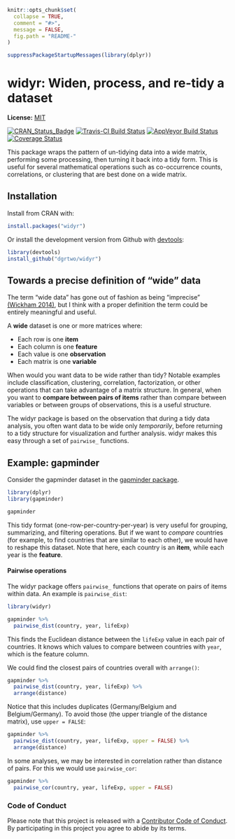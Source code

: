 <!-- README.md is generated from README.Rmd. Please edit that file -->

```r
knitr::opts_chunk$set(
  collapse = TRUE,
  comment = "#>",
  message = FALSE,
  fig.path = "README-"
)

suppressPackageStartupMessages(library(dplyr))
```

# widyr: Widen, process, and re-tidy a dataset

**License:** [MIT](https://opensource.org/licenses/MIT)

[![CRAN_Status_Badge](http://www.r-pkg.org/badges/version/widyr)](https://cran.r-project.org/package=widyr)
[![Travis-CI Build Status](https://travis-ci.org/dgrtwo/widyr.svg?branch=master)](https://travis-ci.org/dgrtwo/widyr)
[![AppVeyor Build Status](https://ci.appveyor.com/api/projects/status/github/dgrtwo/widyr?branch=master&svg=true)](https://ci.appveyor.com/project/dgrtwo/widyr)
[![Coverage Status](https://img.shields.io/codecov/c/github/dgrtwo/widyr/master.svg)](https://codecov.io/github/dgrtwo/widyr?branch=master)

This package wraps the pattern of un-tidying data into a wide matrix, performing some processing, then turning it back into a tidy form. This is useful for several mathematical operations such as co-occurrence counts, correlations, or clustering that are best done on a wide matrix.

## Installation

Install from CRAN with:

```r
install.packages("widyr")
```

Or install the development version from Github with [devtools](https://github.com/hadley/devtools):

```r
library(devtools)
install_github("dgrtwo/widyr")
```

## Towards a precise definition of "wide" data

The term "wide data" has gone out of fashion as being "imprecise" [(Wickham 2014)](http://vita.had.co.nz/papers/tidy-data.pdf), but I think with a proper definition the term could be entirely meaningful and useful.

A **wide** dataset is one or more matrices where:

* Each row is one **item**
* Each column is one **feature**
* Each value is one **observation**
* Each matrix is one **variable**

When would you want data to be wide rather than tidy? Notable examples include classification, clustering, correlation, factorization, or other operations that can take advantage of a matrix structure. In general, when you want to **compare between pairs of items** rather than compare between variables or between groups of observations, this is a useful structure.

The widyr package is based on the observation that during a tidy data analysis, you often want data to be wide only *temporarily*, before returning to a tidy structure for visualization and further analysis. widyr makes this easy through a set of `pairwise_` functions.

## Example: gapminder

Consider the gapminder dataset in the [gapminder package](https://CRAN.R-project.org/package=gapminder).

```r
library(dplyr)
library(gapminder)

gapminder
```

This tidy format (one-row-per-country-per-year) is very useful for grouping, summarizing, and filtering operations. But if we want to *compare* countries (for example, to find countries that are similar to each other), we would have to reshape this dataset. Note that here, each country is an **item**, while each year is the **feature**.

#### Pairwise operations

The widyr package offers `pairwise_` functions that operate on pairs of items within data. An example is `pairwise_dist`:

```r
library(widyr)

gapminder %>%
  pairwise_dist(country, year, lifeExp)
```

This finds the Euclidean distance between the `lifeExp` value in each pair of countries. It knows which values to compare between countries with `year`, which is the feature column.

We could find the closest pairs of countries overall with `arrange()`:

```r
gapminder %>%
  pairwise_dist(country, year, lifeExp) %>%
  arrange(distance)
```

Notice that this includes duplicates (Germany/Belgium and Belgium/Germany). To avoid those (the upper triangle of the distance matrix), use `upper = FALSE`:

```r
gapminder %>%
  pairwise_dist(country, year, lifeExp, upper = FALSE) %>%
  arrange(distance)
```

In some analyses, we may be interested in correlation rather than distance of pairs. For this we would use `pairwise_cor`:

```r
gapminder %>%
  pairwise_cor(country, year, lifeExp, upper = FALSE)
```

### Code of Conduct

Please note that this project is released with a [Contributor Code of Conduct](https://github.com/dgrtwo/widyr/blob/master/CONDUCT.md). By participating in this project you agree to abide by its terms.
